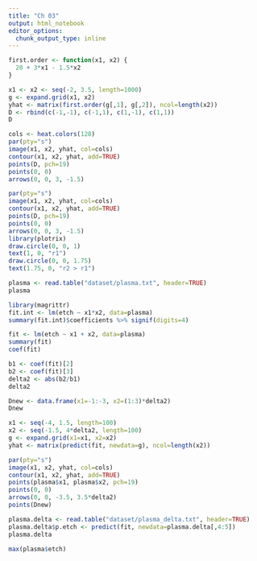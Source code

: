 ```yaml
---
title: "Ch 03"
output: html_notebook
editor_options: 
  chunk_output_type: inline
---
```


```r
first.order <- function(x1, x2) {
  20 + 3*x1 - 1.5*x2
}
```

```r
x1 <- x2 <- seq(-2, 3.5, length=1000)
g <- expand.grid(x1, x2)
yhat <- matrix(first.order(g[,1], g[,2]), ncol=length(x2))
D <- rbind(c(-1,-1), c(-1,1), c(1,-1), c(1,1))
D
```

```r
cols <- heat.colors(128)
par(pty="s")
image(x1, x2, yhat, col=cols)
contour(x1, x2, yhat, add=TRUE)
points(D, pch=19)
points(0, 0)
arrows(0, 0, 3, -1.5)
```

```r
par(pty="s")
image(x1, x2, yhat, col=cols)
contour(x1, x2, yhat, add=TRUE)
points(D, pch=19)
points(0, 0)
arrows(0, 0, 3, -1.5)
library(plotrix)
draw.circle(0, 0, 1)
text(1, 0, "r1")
draw.circle(0, 0, 1.75)
text(1.75, 0, "r2 > r1")
```

```r
plasma <- read.table("dataset/plasma.txt", header=TRUE)
plasma
```

```r
library(magrittr)
fit.int <- lm(etch ~ x1*x2, data=plasma)
summary(fit.int)$coefficients %>% signif(digits=4)
```

```r
fit <- lm(etch ~ x1 + x2, data=plasma)
summary(fit)
coef(fit)
```

```r
b1 <- coef(fit)[2]
b2 <- coef(fit)[3]
delta2 <- abs(b2/b1)
delta2
```

```r
Dnew <- data.frame(x1=-1:-3, x2=(1:3)*delta2)
Dnew
```

```r
x1 <- seq(-4, 1.5, length=100)
x2 <- seq(-1.5, 4*delta2, length=100)
g <- expand.grid(x1=x1, x2=x2)
yhat <- matrix(predict(fit, newdata=g), ncol=length(x2))
```

```r
par(pty="s")
image(x1, x2, yhat, col=cols)
contour(x1, x2, yhat, add=TRUE)
points(plasma$x1, plasma$x2, pch=19)
points(0, 0)
arrows(0, 0, -3.5, 3.5*delta2)
points(Dnew)
```

```r
plasma.delta <- read.table("dataset/plasma_delta.txt", header=TRUE)
plasma.delta$p.etch <- predict(fit, newdata=plasma.delta[,4:5])
plasma.delta
```

```r
max(plasma$etch)
```



























